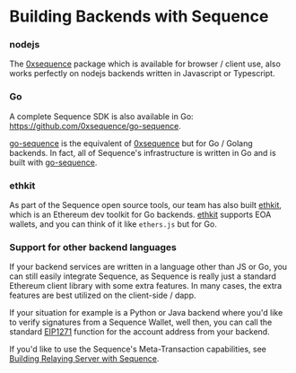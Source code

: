 # Building Backends with Sequence

### nodejs

The [0xsequence](https://github.com/0xsequence/sequence.js) package which is available for browser / client use, also works perfectly on nodejs backends
written in Javascript or Typescript.

### Go

A complete Sequence SDK is also available in Go: https://github.com/0xsequence/go-sequence.

[go-sequence](https://github.com/0xsequence/go-sequence) is the equivalent of [0xsequence](https://github.com/0xsequence/sequence.js)
but for Go / Golang backends. In fact, all of Sequence's infrastructure is written in Go and is built with [go-sequence](https://github.com/0xsequence/go-sequence).


### ethkit

As part of the Sequence open source tools, our team has also built [ethkit](https://github.com/0xsequence/ethkit), which
is an Ethereum dev toolkit for Go backends. [ethkit](https://github.com/0xsequence/ethkit) supports EOA wallets,
and you can think of it like `ethers.js` but for Go.


### Support for other backend languages

If your backend services are written in a language other than JS or Go, you can still easily integrate Sequence,
as Sequence is really just a standard Ethereum client library with some extra features. In many cases, the extra
features are best utilized on the client-side / dapp.

If your situation for example is a Python or Java backend where you'd like to verify signatures from a Sequence Wallet,
well then, you can call the standard [EIP1271](https://eips.ethereum.org/EIPS/eip-1271) function for the account address
from your backend.

If you'd like to use the Sequence's Meta-Transaction capabilities, see [Building Relaying Server with Sequence](/relayer/building-relaying-server).
